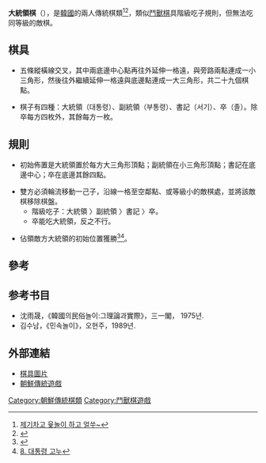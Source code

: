 '''大統領棋'''（{{lang-ko|대통령 고누}}），是[[韓國|韓國]]的兩人傳統棋類<ref>[http://news.itimes.co.kr/news/articleView.html?idxno=243688 제기차고 윷놀이 하고 얼쑤~]</ref><ref>{{Cite web |url=http://www.traditionkorea.com/dohobu/exp5.php |title=고누놀이의 종류 |access-date=2011-10-01 |archive-url=https://web.archive.org/web/20160305013721/http://www.traditionkorea.com/dohobu/exp5.php |archive-date=2016-03-05 |dead-url=yes }}</ref>，類似[[鬥獸棋|鬥獸棋]]具階級吃子規則，但無法吃同等級的敵棋。

==棋具==

*五條縱橫線交叉，其中兩底邊中心點再往外延伸一格遠，與旁路兩點連成一小三角形，然後往外繼續延伸一格遠與底邊點連成一大三角形，共二十九個棋點。

*棋子有四種：大統領（대통령）、副統領（부통령）、書記（서기）、卒（졸）。除卒每方四枚外，其餘每方一枚。

==規則==

*初始佈置是大統領置於每方大三角形頂點；副統領在小三角形頂點；書記在底邊中心；卒在底邊其餘四點。

*雙方必須輪流移動一己子，沿線一格至空鄰點、或等級小的敵棋處，並將該敵棋移除棋盤。
**階級吃子：大統領 〉副統領 〉書記 〉卒。
**卒能吃大統領，反之不行。

*佔領敵方大統領的初始位置獲勝<ref>{{Cite web |url=http://053-054.com/total-home/p-home/kej/eonji/gona%5D.htm |title=대통령 고누 |access-date=2011-09-30 |archive-date=2012-04-02 |archive-url=https://web.archive.org/web/20120402142546/http://053-054.com/total-home/p-home/kej/eonji/gona%5D.htm |dead-url=yes }}</ref><ref>[http://www.i-i.or.kr/data/upload/학년별%20민속놀이.hwp  8. 대통령 고누]{{dead link|date=2017年12月 |bot=InternetArchiveBot |fix-attempted=yes }}</ref>。

==參考==
<div class="references-small">
<references/>
</div>

==参考书目==
{{ReflistH}}
*沈雨晟，《韓國의民俗놀이:그理論과實際》，三一閣， 1975년.
*김수남，《민속놀이》，오현주，1989년.
==外部連結==
*[https://web.archive.org/web/20120402143049/http://053-054.com/total-home/p-home/kej/eonji/img/gonu-p.gif 棋具圖片]
*[http://www.kidsnfm.go.kr/folk/play/play07.htm 朝鮮傳統遊戲]{{Wayback|url=http://www.kidsnfm.go.kr/folk/play/play07.htm |date=20071009213611 }}

[[Category:朝鮮傳統棋類|Category:朝鮮傳統棋類]]
[[Category:鬥獸棋遊戲|Category:鬥獸棋遊戲]]
